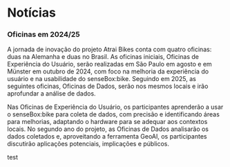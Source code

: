 # Notícias

### Oficinas em 2024/25

A jornada de inovação do projeto Atrai Bikes conta com quatro oficinas: duas na Alemanha e duas no Brasil. As oficinas iniciais, Oficinas de Experiência do Usuário,  serão realizadas em São Paulo em agosto e em Münster em outubro de 2024, com foco na melhoria da experiência do usuário e na usabilidade do senseBox:bike. Seguindo em 2025, as seguintes oficinas, Oficinas de Dados, serão nos mesmos locais e irão aprofundar a análise de dados.

Nas Oficinas de Experiência do Usuário, os participantes aprenderão a usar o senseBox:bike para coleta de dados, com precisão e identificando áreas para melhorias, adaptando o hardware para se adequar aos contextos locais. No segundo ano do projeto, as Oficinas de Dados analisarão os dados coletados e, aproveitando a ferramenta GeoAI, os participantes discutirão aplicações potenciais, implicações e públicos.

test